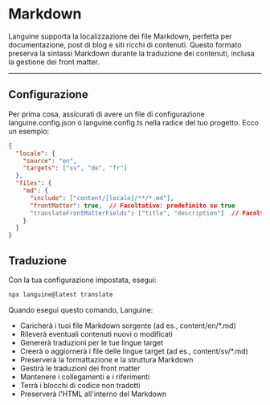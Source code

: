 # Markdown

Languine supporta la localizzazione dei file Markdown, perfetta per documentazione, post di blog e siti ricchi di contenuti. Questo formato preserva la sintassi Markdown durante la traduzione dei contenuti, inclusa la gestione dei front matter.

---

## Configurazione

Per prima cosa, assicurati di avere un file di configurazione languine.config.json o languine.config.ts nella radice del tuo progetto. Ecco un esempio:

```json
{
  "locale": {
    "source": "en",
    "targets": ["sv", "de", "fr"]
  },
  "files": {
    "md": {
      "include": ["content/[locale]/**/*.md"],
      "frontMatter": true,  // Facoltativo: predefinito su true
      "translateFrontMatterFields": ["title", "description"]  // Facoltativo: specifica quali campi del front matter tradurre
    }
  }
}
```

## Traduzione

Con la tua configurazione impostata, esegui:

```bash
npx languine@latest translate
```

Quando esegui questo comando, Languine:

- Caricherà i tuoi file Markdown sorgente (ad es., content/en/*.md)
- Rileverà eventuali contenuti nuovi o modificati
- Genererà traduzioni per le tue lingue target
- Creerà o aggiornerà i file delle lingue target (ad es., content/sv/*.md)
- Preserverà la formattazione e la struttura Markdown
- Gestirà le traduzioni dei front matter
- Mantenere i collegamenti e i riferimenti
- Terrà i blocchi di codice non tradotti
- Preserverà l'HTML all'interno del Markdown
